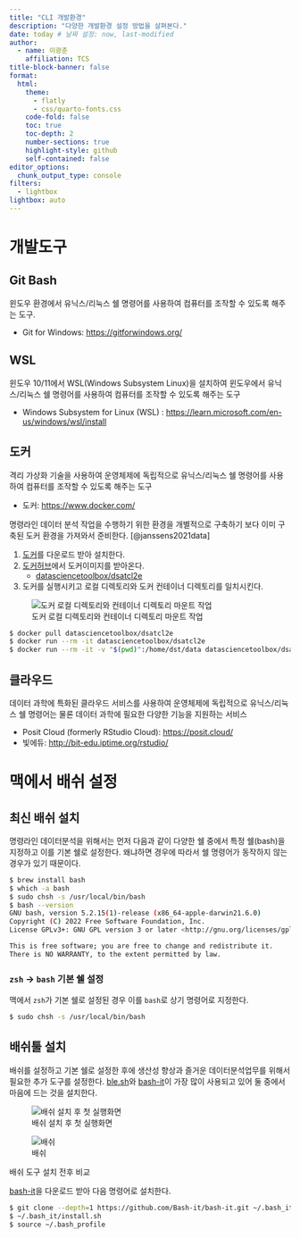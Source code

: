 ```yaml
---
title: "CLI 개발환경"
description: "다양한 개발환경 설정 방법을 살펴본다."
date: today # 날짜 설정: now, last-modified
author:
  - name: 이광춘
    affiliation: TCS
title-block-banner: false
format:
  html:
    theme: 
      - flatly
      - css/quarto-fonts.css
    code-fold: false
    toc: true
    toc-depth: 2
    number-sections: true
    highlight-style: github    
    self-contained: false
editor_options: 
  chunk_output_type: console
filters:
  - lightbox
lightbox: auto  
---
```


# 개발도구

## Git Bash

윈도우 환경에서 유닉스/리눅스 쉘 명령어를 사용하여 컴퓨터를 조작할 수 있도록 해주는 도구.

- Git for Windows: <https://gitforwindows.org/>

## WSL

윈도우 10/11에서 WSL(Windows Subsystem Linux)을 설치하여 윈도우에서 유닉스/리눅스 쉘 명령어를 사용하여 컴퓨터를 조작할 수 있도록 해주는 도구

- Windows Subsystem for Linux (WSL) : <https://learn.microsoft.com/en-us/windows/wsl/install>

## 도커

격리 가상화 기술을 사용하여 운영체제에 독립적으로 유닉스/리눅스 쉘 명령어를 사용하여 컴퓨터를 조작할 수 있도록 해주는 도구

- 도커: <https://www.docker.com/>

명령라인 데이터 분석 작업을 수행하기 위한 환경을 개별적으로 구축하기 보다 이미 구축된 도커 환경을 가져와서 준비한다. [@janssens2021data]

1. [도커](https://www.docker.com/products/docker-desktop/)를 다운로드 받아 설치한다.
1. [도커허브](https://hub.docker.com/)에서 도커이미지를 받아온다.
    - [datasciencetoolbox/dsatcl2e](https://hub.docker.com/r/datasciencetoolbox/dsatcl2e)
1. 도커를 실행시키고 로컬 디렉토리와 도커 컨테이너 디렉토리를 일치시킨다.

![도커 로컬 디렉토리와 컨테이너 디렉토리 마운트 작업](fig/docker_volume_mount.jpg)


````bash
$ docker pull datasciencetoolbox/dsatcl2e 
$ docker run --rm -it datasciencetoolbox/dsatcl2e
$ docker run --rm -it -v "$(pwd)":/home/dst/data datasciencetoolbox/dsatcl2e
````

## 클라우드

데이터 과학에 특화된 클라우드 서비스를 사용하여 운영체제에 독립적으로 유닉스/리눅스 쉘 명령어는 물론 데이터 과학에 필요한 다양한 기능을 지원하는 서비스

- Posit Cloud (formerly RStudio Cloud): <https://posit.cloud/>
- 빛에듀: <http://bit-edu.iptime.org/rstudio/>


# 맥에서 배쉬 설정

## 최신 배쉬 설치

명령라인 데이터분석을 위해서는 먼저 다음과 같이 다양한 쉘 중에서 특정 쉘(bash)을 지정하고 이를 기본 쉘로 설정한다. 왜냐하면 경우에 따라서 쉘 명령어가 동작하지 않는 경우가 있기 때문이다.

````bash
$ brew install bash
$ which -a bash
$ sudo chsh -s /usr/local/bin/bash
$ bash --version
GNU bash, version 5.2.15(1)-release (x86_64-apple-darwin21.6.0)
Copyright (C) 2022 Free Software Foundation, Inc.
License GPLv3+: GNU GPL version 3 or later <http://gnu.org/licenses/gpl.html>

This is free software; you are free to change and redistribute it.
There is NO WARRANTY, to the extent permitted by law.
````

:::{.callout-note}

### `zsh` &rarr; `bash` 기본 쉘 설정

맥에서 `zsh`가 기본 쉘로 설정된 경우 이를 `bash`로 상기 명령어로 지정한다.

````bash
$ sudo chsh -s /usr/local/bin/bash
````
:::


## 배쉬툴 설치

배쉬를 설정하고 기본 쉘로 설정한 후에 생산성 향상과 즐거운 데이터분석업무를 위해서 필요한 추가 도구를 설정한다. [ble.sh](https://github.com/akinomyoga/ble.sh)와 [bash-it](https://github.com/Bash-it/bash-it)이 가장 많이 사용되고 있어 둘 중에서 마음에 드는 것을 설치한다.

::: {#fig-bash layout-ncol=2}

![배쉬 설치 후 첫 실행화면](fig/bash_original.png){#bash-original}

![배쉬 ](fig/bash_highlight.png){#bash-highlight}

배쉬 도구 설치 전후 비교
:::

[bash-it](https://github.com/Bash-it/bash-it.git)을 다운로드 받아 다음 명령어로 설치한다.

````bash
$ git clone --depth=1 https://github.com/Bash-it/bash-it.git ~/.bash_it
$ ~/.bash_it/install.sh
$ source ~/.bash_profile
````



